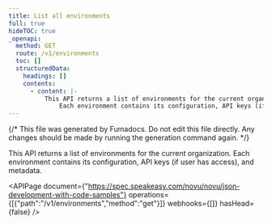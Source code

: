 ```yaml
---
title: List all environments
full: true
hideTOC: true
_openapi:
  method: GET
  route: /v1/environments
  toc: []
  structuredData:
    headings: []
    contents:
      - content: |-
          This API returns a list of environments for the current organization. 
              Each environment contains its configuration, API keys (if user has access), and metadata.
---
```


{/* This file was generated by Fumadocs. Do not edit this file directly. Any changes should be made by running the generation command again. */}

This API returns a list of environments for the current organization. 
    Each environment contains its configuration, API keys (if user has access), and metadata.

<APIPage document={"https://spec.speakeasy.com/novu/novu/json-development-with-code-samples"} operations={[{"path":"/v1/environments","method":"get"}]} webhooks={[]} hasHead={false} />